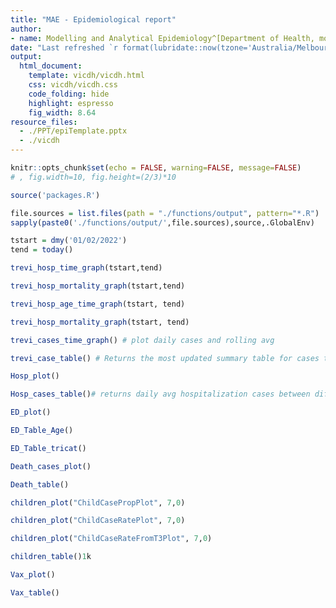 ```yaml
---
title: "MAE - Epidemiological report"
author:
- name: Modelling and Analytical Epidemiology^[Department of Health, modellinganalytics@dhhsvicgovau.onmicrosoft.com]
date: "Last refreshed `r format(lubridate::now(tzone='Australia/Melbourne'), '%d %B, %Y')`"
output: 
  html_document: 
    template: vicdh/vicdh.html
    css: vicdh/vicdh.css
    code_folding: hide
    highlight: espresso
    fig_width: 8.64
resource_files:
  - ./PPT/epiTemplate.pptx
  - ./vicdh
---
```


```r
knitr::opts_chunk$set(echo = FALSE, warning=FALSE, message=FALSE) 
# , fig.width=10, fig.height=(2/3)*10
```

```r
source('packages.R')
```

```r
file.sources = list.files(path = "./functions/output", pattern="*.R")
sapply(paste0('./functions/output/',file.sources),source,.GlobalEnv)
```

```r
tstart = dmy('01/02/2022')
tend = today()
```

```r
trevi_hosp_time_graph(tstart,tend)
```

```r
trevi_hosp_mortality_graph(tstart,tend)
```

```r
trevi_hosp_age_time_graph(tstart, tend)
```

```r
trevi_hosp_mortality_graph(tstart, tend)
```

```r
trevi_cases_time_graph() # plot daily cases and rolling avg
```

```r
trevi_case_table() # Returns the most updated summary table for cases this week, last week and YTD for different age groups.
```

```r
Hosp_plot()
```

```r
Hosp_cases_table()# returns daily avg hospitalization cases between different age group for last week and this week as well as the percentage increases. 
```

```r
ED_plot()
```

```r
ED_Table_Age()
```

```r
ED_Table_tricat()
```

```r
Death_cases_plot()
```

```r
Death_table()
```

```r
children_plot("ChildCasePropPlot", 7,0)
```

```r
children_plot("ChildCaseRatePlot", 7,0)
```

```r
children_plot("ChildCaseRateFromT3Plot", 7,0)
```

```r
children_table()1k
```


```r
Vax_plot()
```

```r
Vax_table()
```


